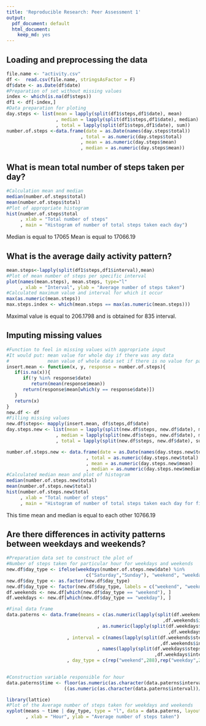 ```yaml
---
title: 'Reproducible Research: Peer Assessment 1'
output:
  pdf_document: default
  html_document:
    keep_md: yes
---
```



## Loading and preprocessing the data
```r
file.name <- "activity.csv" 
df <-  read.csv(file.name, stringsAsFactor = F)
df$date <- as.Date(df$date)
#Preparation of set without missing values
index <- which(is.na(df$steps))
df1 <- df[-index,]
#Data preparation for ploting
day.steps <- list(mean = lapply(split(df1$steps,df1$date), mean)
                  , median = lapply(split(df1$steps,df1$date), median)
                  , total = lapply(split(df1$steps,df1$date), sum))
number.of.steps <-data.frame(date = as.Date(names(day.steps$total))
                           , total = as.numeric(day.steps$total)
                           , mean = as.numeric(day.steps$mean)
                           , median = as.numeric(day.steps$mean))
```

## What is mean total number of steps taken per day?
```r
#Calculation mean and median
median(number.of.steps$total)
mean(number.of.steps$total) 
#Plot of appropriate histogram
hist(number.of.steps$total
     , xlab = "Total number of steps"
     , main = "Histogram of number of total steps taken each day")
```
Median is equal to 17065
Mean is equal to 17066.19

## What is the average daily activity pattern?

```r
mean.steps<-lapply(split(df1$steps,df1$interval),mean)
#Plot of mean number of steps per specific interval
plot(names(mean.steps), mean.steps, type="l"
     , xlab = "Interval", ylab = "Average number of steps taken")
#Calculated maximum value and interval for which it occur
max(as.numeric(mean.steps))
max.steps.index <- which(mean.steps == max(as.numeric(mean.steps)))
```
Maximal value is equal to 206.1798 and is obtained for 835 interval.

## Imputing missing values
```r
#Function to feel in missing values with appropriate input
#It would put: mean value for whole day if there was any data
#              mean value of whole data set if there is no value for particular day
insert.mean <- function(x, y, response = number.of.steps){
   if(is.na(x)){
      if(!y %in% response$date)
         return(mean(response$mean))
      return(response$mean[which(y == response$date)])
   }
   return(x)
} 
new.df <- df
#Filling missing values
new.df$steps<- mapply(insert.mean, df$steps,df$date)
day.steps.new <- list(mean = lapply(split(new.df$steps, new.df$date), mean)
                  , median = lapply(split(new.df$steps, new.df$date), median)
                  , total = lapply(split(new.df$steps, new.df$date), sum))

number.of.steps.new <- data.frame(date = as.Date(names(day.steps.new$total))
                             , total = as.numeric(day.steps.new$total)
                             , mean = as.numeric(day.steps.new$mean)
                             , median = as.numeric(day.steps.new$median))
#Calculated median mean and plot of histogram
median(number.of.steps.new$total)
mean(number.of.steps.new$total) 
hist(number.of.steps.new$total
     , xlab = "Total number of steps"
     , main = "Histogram of number of total steps taken each day for filled data")
```

This time mean and median is equal to each other 10766.19

## Are there differences in activity patterns between weekdays and weekends?

```r
#Preparation data set to construct the plot of 
#Number of steps taken for particular hour for weekdays and weekends
new.df$day_type <- ifelse(weekdays(number.of.steps.new$date) %in% 
                             c("Saturday","Sunday"), "weekend", "weekday")
new.df$day_type <- as.factor(new.df$day_type)
new.df$day_type <- factor(new.df$day_type, labels = c("weekend", "weekday"))
df.weekends <- new.df[which(new.df$day_type == "weekend"), ]
df.weekdays <- new.df[which(new.df$day_type == "weekday"), ]

#Final data frame 
data.paterns <- data.frame(means = c(as.numeric(lapply(split(df.weekends$steps
                                                         ,df.weekends$interval),mean))
                                 , as.numeric(lapply(split(df.weekdays$steps
                                                           ,df.weekdays$interval),mean)))
                      , interval = c(names(lapply(split(df.weekends$steps
                                                        ,df.weekends$interval),mean))
                                 , names(lapply(split(df.weekdays$steps
                                                      ,df.weekdays$interval),mean)))
                      , day_type = c(rep("weekend",288),rep("weekday",288)))
         

#Construction variable responsible for hour 
data.paterns$time <- floor(as.numeric(as.character(data.paterns$interval))/100) +
                     ((as.numeric(as.character(data.paterns$interval))/100)%%1)/0.6

library(lattice) 
#Plot of the Average number of steps taken for weekdays and weekends
xyplot(means ~ time | day_type, type = "l", data = data.paterns, layout = c(1, 2) 
       , xlab = "Hour", ylab = "Average number of steps taken")
```
